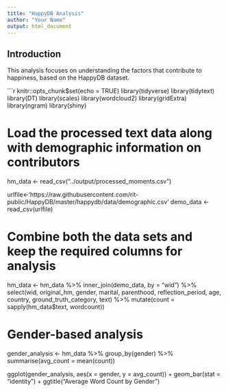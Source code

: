 ```yaml
---
title: "HappyDB Analysis"
author: "Your Name"
output: html_document
---
```


## Introduction

This analysis focuses on understanding the factors that contribute to happiness, based on the HappyDB dataset.

```r
knitr::opts_chunk$set(echo = TRUE)
library(tidyverse)
library(tidytext)
library(DT)
library(scales)
library(wordcloud2)
library(gridExtra)
library(ngram)
library(shiny)

# Load the processed text data along with demographic information on contributors
hm_data <- read_csv("../output/processed_moments.csv")

urlfile<-'https://raw.githubusercontent.com/rit-public/HappyDB/master/happydb/data/demographic.csv'
demo_data <- read_csv(urlfile)

# Combine both the data sets and keep the required columns for analysis
hm_data <- hm_data %>%
  inner_join(demo_data, by = "wid") %>%
  select(wid,
         original_hm,
         gender, 
         marital, 
         parenthood,
         reflection_period,
         age, 
         country, 
         ground_truth_category, 
         text) %>%
  mutate(count = sapply(hm_data$text, wordcount))

# Gender-based analysis
gender_analysis <- hm_data %>%
  group_by(gender) %>%
  summarise(avg_count = mean(count))

ggplot(gender_analysis, aes(x = gender, y = avg_count)) +
  geom_bar(stat = "identity") +
  ggtitle("Average Word Count by Gender")

